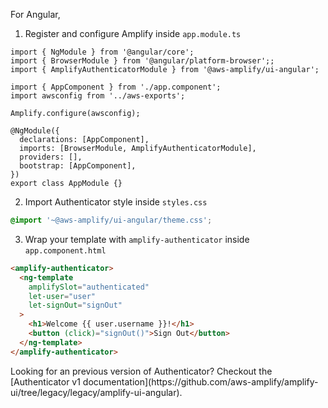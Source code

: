 
For Angular,

1. Register and configure Amplify inside `app.module.ts`

```ts{3,12}
import { NgModule } from '@angular/core';
import { BrowserModule } from '@angular/platform-browser';;
import { AmplifyAuthenticatorModule } from '@aws-amplify/ui-angular';

import { AppComponent } from './app.component';
import awsconfig from '../aws-exports';

Amplify.configure(awsconfig);

@NgModule({
  declarations: [AppComponent],
  imports: [BrowserModule, AmplifyAuthenticatorModule],
  providers: [],
  bootstrap: [AppComponent],
})
export class AppModule {}
```

2. Import Authenticator style inside `styles.css`

```css
@import '~@aws-amplify/ui-angular/theme.css';
```

3. Wrap your template with `amplify-authenticator` inside `app.component.html`

```html
<amplify-authenticator>
  <ng-template
    amplifySlot="authenticated"
    let-user="user"
    let-signOut="signOut"
  >
    <h1>Welcome {{ user.username }}!</h1>
    <button (click)="signOut()">Sign Out</button>
  </ng-template>
</amplify-authenticator>
```

<Alert variation="info" heading="Angular Authenticator v1">
  Looking for an previous version of Authenticator? Checkout the [Authenticator
  v1
  documentation](https://github.com/aws-amplify/amplify-ui/tree/legacy/legacy/amplify-ui-angular).
</Alert>
